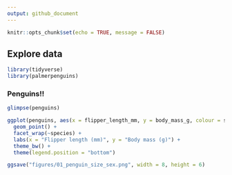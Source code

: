 ```yaml
---
output: github_document
---
```


```r
knitr::opts_chunk$set(echo = TRUE, message = FALSE)
```

## Explore data

```r
library(tidyverse)
library(palmerpenguins)
```

### Penguins!!


```r
glimpse(penguins)
```

```r
ggplot(penguins, aes(x = flipper_length_mm, y = body_mass_g, colour = sex)) +
  geom_point() +
  facet_wrap(~species) +
  labs(x = "Flipper length (mm)", y = "Body mass (g)") +
  theme_bw() +
  theme(legend.position = "bottom")
```

```r
ggsave("figures/01_penguin_size_sex.png", width = 8, height = 6)
```

